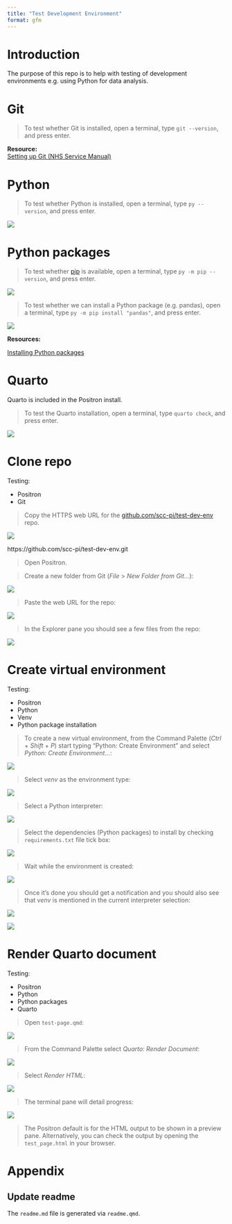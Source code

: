 ```yaml
---
title: "Test Development Environment"
format: gfm
---
```


# Introduction 

The purpose of this repo is to help with testing of development environments e.g. using Python for data analysis.  

# Git

> To test whether Git is installed, open a terminal, type `git --version`, and press enter.

**Resource:**  
[Setting up Git (NHS Service Manual)](https://prototype-kit.service-manual.nhs.uk/how-tos/git)

# Python

> To test whether Python is installed, open a terminal, type `py --version`, and press enter.

![](resources/python-version.jpg)  

# Python packages  

> To test whether [pip](https://packaging.python.org/en/latest/key_projects/#pip) is available, open a terminal, type `py -m pip --version`, and press enter.

![](resources/pip-available.jpg)  

> To test whether we can install a Python package (e.g. pandas), open a terminal, type `py -m pip install "pandas"`, and press enter.  

![](resources/pip-install-pandas.jpg)  

**Resources:**  

[Installing Python packages](https://packaging.python.org/en/latest/tutorials/installing-packages/)

# Quarto  

Quarto is included in the Positron install.  

> To test the Quarto installation, open a terminal, type `quarto check`, and press enter.

![](resources/quarto-check.jpg)  

# Clone repo

Testing:  

* Positron  
* Git

> Copy the HTTPS web URL for the [github.com/scc-pi/test-dev-env](https://github.com/scc-pi/test-dev-env) repo.

![](resources/repo-web-url.jpg)  

https://github.com/scc-pi/test-dev-env.git

> Open Positron.

> Create a new folder from Git (*File* > *New Folder from Git...*):

![](resources/new-folder-git.jpg)  

> Paste the web URL for the repo:  

![](resources/paste-repo-url.jpg)  

> In the Explorer pane you should see a few files from the repo:  

![](resources/explorer-few-files.jpg)

# Create virtual environment

Testing:  

* Positron  
* Python  
* Venv  
* Python package installation

> To create a new virtual environment, from the Command Palette (*Ctrl* + *Shift* + *P*) start typing "Python: Create Environment" and select *Python: Create Environment...*: 

![](resources/cmd-palette-create-env.jpg)  

> Select *venv* as the environment type:  

![](resources/venv-select.jpg)  

> Select a Python interpreter:  

![](resources/python-interpreter-select.jpg)  

> Select the dependencies (Python packages) to install by checking `requirements.txt` file tick box:  

![](resources/requirements-select.jpg)

> Wait while the environment is created:  

![](resources/creating-env.jpg)

> Once it's done you should get a notification and you should also see that *venv* is mentioned in the current interpreter selection:  

![](resources/env-created.jpg)  

![](resources/selected-interpreter-venv.jpg)

# Render Quarto document

Testing:  

* Positron  
* Python  
* Python packages  
* Quarto  

> Open `test-page.qmd`:  

![](resources/qmd-open.jpg)  

> From the Command Palette select *Quarto: Render Document*:  

![](resources/qmd-render.jpg)

> Select *Render HTML*:  

![](resources/render-html.jpg)

> The terminal pane will detail progress:  

![](resources/terminal-output.jpg)

> The Positron default is for the HTML output to be shown in a preview pane. Alternatively, you can check the output by opening the `test_page.html` in your browser.    

# Appendix  

## Update readme

The `readme.md` file is generated via `readme.qmd`.